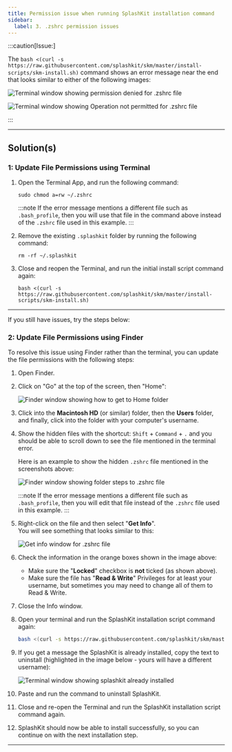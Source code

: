 ```yaml
---
title: Permission issue when running SplashKit installation command
sidebar:
  label: 3. .zshrc permission issues
---
```



:::caution[Issue:]

The `bash <(curl -s https://raw.githubusercontent.com/splashkit/skm/master/install-scripts/skm-install.sh)` command shows an error message near the end that looks similar to either of the following images:

![Terminal window showing permission denied for .zshrc file](/images/troubleshoot/macos/permission-issue.png)

![Terminal window showing Operation not permitted for .zshrc file](/images/troubleshoot/macos/file-locked.png)

:::

---

## Solution(s)

### 1: Update File Permissions using Terminal

<Steps>

1. Open the Terminal App, and run the following command:

    ```shell
    sudo chmod a=rw ~/.zshrc
    ```

    :::note
    If the error message mentions a different file such as `.bash_profile`, then you will use that file in the command above instead of the `.zshrc` file used in this example.
    :::

2. Remove the existing `.splashkit` folder by running the following command:

    ```shell
    rm -rf ~/.splashkit
    ```

3. Close and reopen the Terminal, and run the initial install script command again:

    ```shell
    bash <(curl -s https://raw.githubusercontent.com/splashkit/skm/master/install-scripts/skm-install.sh)
    ```

</Steps>

---

If you still have issues, try the steps below:

### 2: Update File Permissions using Finder

To resolve this issue using Finder rather than the terminal, you can update the file permissions with the following steps:

<Steps>

1. Open Finder.
2. Click on "Go" at the top of the screen, then "Home":

    ![Finder window showing how to get to Home folder](/images/troubleshoot/macos/finder-go-to-home.png)

3. Click into the **Macintosh HD** (or similar) folder, then the **Users** folder, and finally, click into the folder with your computer's username.
4. Show the hidden files with the shortcut: `Shift` + `Command` + `.` and you should be able to scroll down to see the file mentioned in the terminal error.

    Here is an example to show the hidden `.zshrc` file mentioned in the screenshots above:

    ![Finder window showing folder steps to .zshrc file](/images/troubleshoot/macos/finder-hidden-files-zshrc.png)

    :::note
    If the error message mentions a different file such as `.bash_profile`, then you will edit that file instead of the `.zshrc` file used in this example.
    :::

5. Right-click on the file and then select "**Get Info**".  
    You will see something that looks similar to this:

    ![Get info window for .zshrc file](/images/troubleshoot/macos/get-info-zshrc.png)

6. Check the information in the orange boxes shown in the image above:

   - Make sure the "**Locked**" checkbox is **not** ticked (as shown above).
   - Make sure the file has "**Read & Write**" Privileges for at least your username, but sometimes you may need to change all of them to Read & Write.

7. Close the Info window.
8. Open your terminal and run the SplashKit installation script command again:

    ```bash
    bash <(curl -s https://raw.githubusercontent.com/splashkit/skm/master/install-scripts/skm-install.sh)
    ```

9. If you get a message the SplashKit is already installed, copy the text to uninstall (highlighted in the image below - yours will have a different username):

    ![Terminal window showing splashkit already installed](/images/troubleshoot/macos/skm-already-installed.png)

10. Paste and run the command to uninstall SplashKit.
11. Close and re-open the Terminal and run the SplashKit installation script command again.
12. SplashKit should now be able to install successfully, so you can continue on with the next installation step.

</Steps>

---
